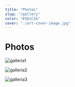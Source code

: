```yaml
---
title: "Photos"
slug: "/gallery"
color: "#1D1C1A"
cover: "./art-cover-image.jpg"
---
```


# Photos

[//]: # (Importanti i parametri della immagine)

![galleria1](https://res.cloudinary.com/dnqt3rs6f/image/upload/w_auto,c_scale,q_75,f_auto/v1638300364/galleria-sito-3d/galleria-3d-1.jpg)

![galleria2](https://res.cloudinary.com/dnqt3rs6f/image/upload/w_auto,c_scale,q_75,f_auto/v1638300364/galleria-sito-3d/galleria-3d-2.jpg)

![galleria3](https://res.cloudinary.com/dnqt3rs6f/image/upload/w_auto,c_scale,q_75,f_auto/v1638300364/galleria-sito-3d/galleria-3d-3.jpg)
